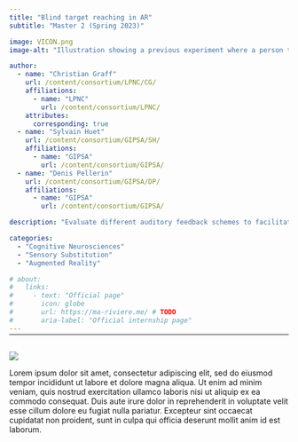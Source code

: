 ```yaml
---
title: "Blind target reaching in AR"
subtitle: "Master 2 (Spring 2023)"

image: VICON.png
image-alt: "Illustration showing a previous experiment where a person tries to find an invisible target within a room, guided by sounds, her position being tracked by a motion capture system"

author:
  - name: "Christian Graff"
    url: /content/consortium/LPNC/CG/
    affiliations:
      - name: "LPNC"
        url: /content/consortium/LPNC/
    attributes:
      corresponding: true
  - name: "Sylvain Huet"
    url: /content/consortium/GIPSA/SH/
    affiliations:
      - name: "GIPSA"
        url: /content/consortium/GIPSA/
  - name: "Denis Pellerin"
    url: /content/consortium/GIPSA/DP/
    affiliations:
      - name: "GIPSA"
        url: /content/consortium/GIPSA/

description: "Evaluate different auditory feedback schemes to facilitate blind target-reaching tasks in an Augmented Reality environment using the VICON motion capture system."

categories:
  - "Cognitive Neurosciences"
  - "Sensory Substitution"
  - "Augmented Reality"

# about:
#   links:
#     - text: "Official page"
#       icon: globe
#       url: https://ma-riviere.me/ # TODO
#       aria-label: "Official internship page"
---
```


<hr style="margin-bottom: 30px; margin-top: -12px">

![](VICON.png)

Lorem ipsum dolor sit amet, consectetur adipiscing elit, sed do eiusmod tempor incididunt ut labore et dolore magna aliqua. Ut enim ad minim veniam, quis nostrud exercitation ullamco laboris nisi ut aliquip ex ea commodo consequat. Duis aute irure dolor in reprehenderit in voluptate velit esse cillum dolore eu fugiat nulla pariatur. Excepteur sint occaecat cupidatat non proident, sunt in culpa qui officia deserunt mollit anim id est laborum.